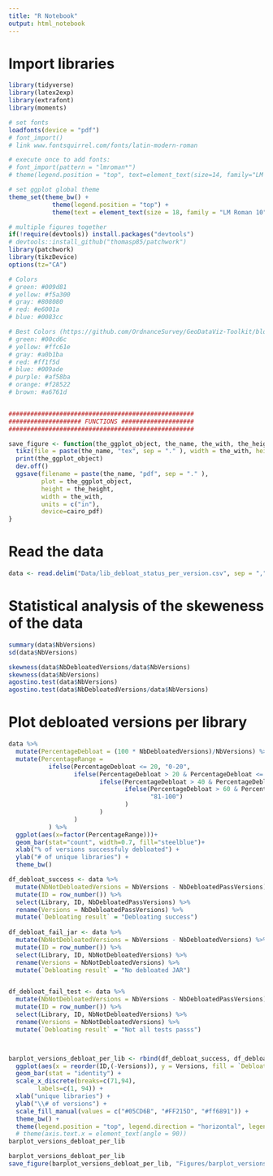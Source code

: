 ```yaml
---
title: "R Notebook"
output: html_notebook
---
```


# Import libraries

```r
library(tidyverse)
library(latex2exp)
library(extrafont)
library(moments)

# set fonts
loadfonts(device = "pdf")
# font_import()
# link www.fontsquirrel.com/fonts/latin-modern-roman

# execute once to add fonts:
# font_import(pattern = "lmroman*")
# theme(legend.position = "top", text=element_text(size=14, family="LM Roman 10"))

# set ggplot global theme
theme_set(theme_bw() +
            theme(legend.position = "top") +
            theme(text = element_text(size = 18, family = "LM Roman 10")))

# multiple figures together
if(!require(devtools)) install.packages("devtools")
# devtools::install_github("thomasp85/patchwork")
library(patchwork)
library(tikzDevice)
options(tz="CA")

# Colors
# green: #009d81
# yellow: #f5a300
# gray: #808080
# red: #e6001a
# blue: #0083cc

# Best Colors (https://github.com/OrdnanceSurvey/GeoDataViz-Toolkit/blob/master/Colours/GDV%20colour%20palettes%200.7.pdf)
# green: #00cd6c
# yellow: #ffc61e
# gray: #a0b1ba
# red: #ff1f5d
# blue: #009ade
# purple: #af58ba
# orange: #f28522
# brown: #a6761d


###################################################
#################### FUNCTIONS ####################
###################################################

save_figure <- function(the_ggplot_object, the_name, the_with, the_height){
  tikz(file = paste(the_name, "tex", sep = "." ), width = the_with, height = the_height)
  print(the_ggplot_object)
  dev.off()
  ggsave(filename = paste(the_name, "pdf", sep = "." ), 
         plot = the_ggplot_object, 
         height = the_height,
         width = the_with, 
         units = c("in"),
         device=cairo_pdf)
}
```

# Read the data

```r
data <- read.delim("Data/lib_debloat_status_per_version.csv", sep = ",", header = T, stringsAsFactors = TRUE)
```

# Statistical analysis of the skeweness of the data

```r
summary(data$NbVersions)
sd(data$NbVersions)

skewness(data$NbDebloatedVersions/data$NbVersions)
skewness(data$NbVersions)
agostino.test(data$NbVersions)
agostino.test(data$NbDebloatedVersions/data$NbVersions)
```

# Plot debloated versions per library

```r
data %>% 
  mutate(PercentageDebloat = (100 * NbDebloatedVersions)/NbVersions) %>% 
  mutate(PercentageRange = 
           ifelse(PercentageDebloat <= 20, "0-20", 
                  ifelse(PercentageDebloat > 20 & PercentageDebloat <= 40, "21-40",
                         ifelse(PercentageDebloat > 40 & PercentageDebloat <= 60, "41-60",
                                ifelse(PercentageDebloat > 60 & PercentageDebloat <= 80, "61-80",
                                       "81-100")
                                )
                         )
                  )
           ) %>% 
  ggplot(aes(x=factor(PercentageRange)))+
  geom_bar(stat="count", width=0.7, fill="steelblue")+
  xlab("% of versions successfuly debloated") +
  ylab("# of unique libraries") +
  theme_bw()

df_debloat_success <- data %>% 
  mutate(NbNotDebloatedVersions = NbVersions - NbDebloatedPassVersions) %>%
  mutate(ID = row_number()) %>% 
  select(Library, ID, NbDebloatedPassVersions) %>%
  rename(Versions = NbDebloatedPassVersions) %>% 
  mutate(`Debloating result` = "Debloating success")
  
df_debloat_fail_jar <- data %>% 
  mutate(NbNotDebloatedVersions = NbVersions - NbDebloatedVersions) %>%
  mutate(ID = row_number()) %>% 
  select(Library, ID, NbNotDebloatedVersions) %>% 
  rename(Versions = NbNotDebloatedVersions) %>% 
  mutate(`Debloating result` = "No debloated JAR")


df_debloat_fail_test <- data %>% 
  mutate(NbNotDebloatedVersions = NbVersions - NbDebloatedPassVersions) %>%
  mutate(ID = row_number()) %>% 
  select(Library, ID, NbNotDebloatedVersions) %>% 
  rename(Versions = NbNotDebloatedVersions) %>% 
  mutate(`Debloating result` = "Not all tests passs")



barplot_versions_debloat_per_lib <- rbind(df_debloat_success, df_debloat_fail_jar, df_debloat_fail_test) %>% 
  ggplot(aes(x = reorder(ID,(-Versions)), y = Versions, fill = `Debloating result`)) + 
  geom_bar(stat = "identity") +
  scale_x_discrete(breaks=c(71,94),
        labels=c(1, 94)) +
  xlab("unique libraries") +
  ylab("\\# of versions") +
  scale_fill_manual(values = c("#05CD6B", "#FF215D", "#ff6891")) +
  theme_bw() +
  theme(legend.position = "top", legend.direction = "horizontal", legend.title = element_blank())
  # theme(axis.text.x = element_text(angle = 90))
barplot_versions_debloat_per_lib

barplot_versions_debloat_per_lib
save_figure(barplot_versions_debloat_per_lib, "Figures/barplot_versions_debloat_per_lib", 5.5, 3.5)

```
